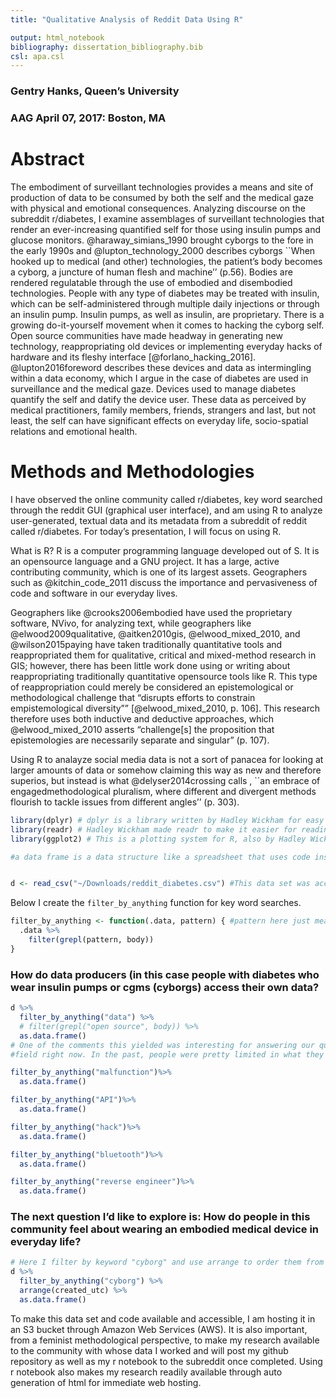 ```yaml
---
title: "Qualitative Analysis of Reddit Data Using R"

output: html_notebook
bibliography: dissertation_bibliography.bib
csl: apa.csl
---
```

### Gentry Hanks, Queen's University
### AAG April 07, 2017: Boston, MA
# Abstract

The embodiment of surveillant technologies provides a means and site of production of data to be consumed by both the self and the medical gaze with physical and emotional consequences. Analyzing discourse on the subreddit r/diabetes, I examine assemblages of surveillant technologies that render an ever-increasing quantified self for those using insulin pumps and glucose monitors. @haraway_simians_1990 brought cyborgs to the fore in the early 1990s and @lupton_technology_2000 describes cyborgs ``When hooked up to medical (and other) technologies, the patient's body becomes a cyborg, a juncture of human flesh and machine'' (p.56). Bodies are rendered regulatable through the use of embodied and disembodied technologies. People with any type of diabetes may be treated with insulin, which can be self-administered through multiple daily injections or through an insulin pump. Insulin pumps, as well as insulin, are proprietary. There is a growing do-it-yourself movement when it comes to hacking the cyborg self. Open source communities have made headway in generating new technology, reappropriating old devices or implementing everyday hacks of hardware and its fleshy interface [@forlano_hacking_2016]. @lupton2016foreword describes these devices and data as intermingling within a data economy, which I argue in the case of diabetes are used in surveillance and the medical gaze. Devices used to manage diabetes quantify the self and datify the device user. These data as perceived by medical practitioners, family members, friends, strangers and last, but not least, the self can have significant effects on everyday life, socio-spatial relations and emotional health.

# Methods and Methodologies
I have observed the online community called r/diabetes, key word searched through the reddit GUI (graphical user interface), and am using R to analyze user-generated, textual data and its metadata from a subreddit of reddit called r/diabetes. For today's presentation, I will focus on using R.

What is R?
R is a computer programming language developed out of S. It is an opensource language and a GNU project. It has a large, active contributing community, which is one of its largest assets. Geographers such as @kitchin_code_2011 discuss the importance and pervasiveness of code and software in our everyday lives.

Geographers like @crooks2006embodied have used the proprietary software, NVivo, for analyzing text, while geographers like @elwood2009qualitative, @aitken2010gis, @elwood_mixed_2010, and @wilson2015paying have taken traditionally quantitative tools and reappropriated them for qualitative, critical and mixed-method research in GIS; however, there has been little work done using or writing about reappropriating traditionally quantitative opensource tools like R.
This type of reappropriation could merely be considered an epistemological or methodological challenge that "disrupts efforts to constrain empistemological diversity"" [@elwood_mixed_2010, p. 106]. This research therefore uses both inductive and deductive approaches, which @elwood_mixed_2010 asserts "challenge[s] the proposition that epistemologies are necessarily separate and singular" (p. 107). 

Using R to analayze social media data is not a sort of panacea for looking at larger amounts of data or somehow claiming this way as new and therefore superios, but instead is what @delyser2014crossing calls , ``an embrace of engagedmethodological pluralism, where different and divergent methods flourish to tackle issues from
different angles'' (p. 303).


```r
library(dplyr) # dplyr is a library written by Hadley Wickham for easy manipulation of data. See https://cran.r-project.org/web/packages/dplyr/index.html to download or http://dplyr.tidyverse.org/
library(readr) # Hadley Wickham made readr to make it easier for reading many kinds of tabular data.
library(ggplot2) # This is a plotting system for R, also by Hadley Wickham. See http://ggplot2.org/.
```
```r
#a data frame is a data structure like a spreadsheet that uses code instead of a graphical user interface (although it could be argued that this is a graphical user interface.


d <- read_csv("~/Downloads/reddit_diabetes.csv") #This data set was accessed through the reddit API and is publicly available.
```
Below I create the `filter_by_anything` function for key word searches.
```r
filter_by_anything <- function(.data, pattern) { #pattern here just means an input to be matched.
  .data %>%
    filter(grepl(pattern, body))
}
```

### How do data producers (in this case people with diabetes who wear insulin pumps or cgms (cyborgs) access their own data?
```r
d %>%
  filter_by_anything("data") %>%
  # filter(grepl("open source", body)) %>%
  as.data.frame()
# One of the comments this yielded was interesting for answering our question. ``8  There is so much going on in this
#field right now. In the past, people were pretty limited in what they could do with technology to manage their diabetes,because the type of technology wasn't considered in the FDA approval process (i.e. it had to jump through all the same hoops that a new pump model would, even if it was just an app that was reading data, not writing it). Even at that time, people were still coming up with ideas. In particular, I can think of a user here who set up an IFTTT program that would let him text his sugar to a number and then it would be automatically logged in a Google spreadsheet.He shared the code here and I was able to set it up for myself, too. I probably still have the code snippet somewhere.\n\nNow there has been a proliferation of diabetes related apps. There are some that gamify your care. An example is #[MySugr](https://mysugr.com/) where you make very detailed log entries to get more points to "feed the monster" and if you hit a certain number ... <truncated>"

filter_by_anything("malfunction")%>%
  as.data.frame()

filter_by_anything("API")%>%
  as.data.frame()

filter_by_anything("hack")%>%
  as.data.frame()

filter_by_anything("bluetooth")%>%
  as.data.frame()

filter_by_anything("reverse engineer")%>%
  as.data.frame()

```
### The next question I'd like to explore is:  How do people in this community feel about wearing an embodied medical device in everyday life?
```r
# Here I filter by keyword "cyborg" and use arrange to order them from oldest to newest and finally use as.data.frame() to read the comments from the body.
d %>%
  filter_by_anything("cyborg") %>%
  arrange(created_utc) %>%
  as.data.frame()
```

To make this data set and code available and accessible, I am hosting it in an S3 bucket through Amazon Web Services (AWS). It is also important, from a feminist methodological perspective, to make my research available to the community with whose data I worked and will post my github repository as well as my r notebook to the subreddit once completed. Using r notebook also makes my research readily available through auto generation of html for immediate web hosting.  
